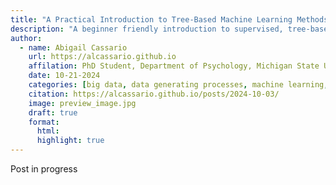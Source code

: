 ```yaml
--- 
title: "A Practical Introduction to Tree-Based Machine Learning Methods"
description: "A beginner friendly introduction to supervised, tree-based methods through simulation"
author:
  - name: Abigail Cassario 
    url: https://alcassario.github.io
    affilation: PhD Student, Department of Psychology, Michigan State University 
    date: 10-21-2024
    categories: [big data, data generating processes, machine learning, application]
    citation: https://alcassario.github.io/posts/2024-10-03/
    image: preview_image.jpg
    draft: true
    format: 
      html:
      highlight: true
---
```


Post in progress 

